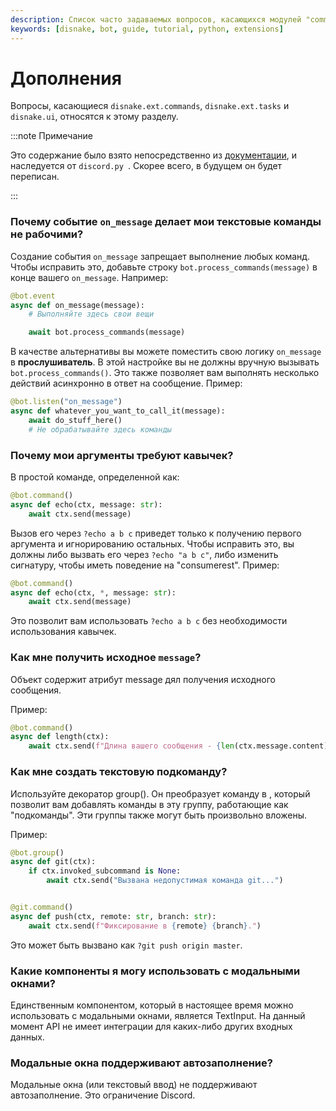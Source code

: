 ```yaml
---
description: Список часто задаваемых вопросов, касающихся модулей "commands", "tasks" и "ui".
keywords: [disnake, bot, guide, tutorial, python, extensions]
---
```


# Дополнения

Вопросы, касающиеся `disnake.ext.commands`, `disnake.ext.tasks` и `disnake.ui`, относятся к этому разделу.

:::note Примечание

Это содержание было взято непосредственно из [документации](https://docs.disnake.dev/en/latest/faq.html), и наследуется
от `discord.py `. Скорее всего, в будущем он будет переписан.

:::

### Почему событие `on_message` делает мои текстовые команды не рабочими?

Создание события `on_message` запрещает выполнение любых команд. Чтобы исправить это, добавьте строку
`bot.process_commands(message)` в конце вашего `on_message`. Например:

```python {5}
@bot.event
async def on_message(message):
    # Выполняйте здесь свои вещи

    await bot.process_commands(message)
```

В качестве альтернативы вы можете поместить свою логику `on_message` в **прослушиватель**. В этой настройке вы не
должны вручную вызывать `bot.process_commands()`. Это также позволяет вам выполнять несколько действий асинхронно в
ответ на сообщение. Пример:

```python {1}
@bot.listen("on_message")
async def whatever_you_want_to_call_it(message):
    await do_stuff_here()
    # Не обрабатывайте здесь команды
```

### Почему мои аргументы требуют кавычек?

В простой команде, определенной как:

```python
@bot.command()
async def echo(ctx, message: str):
    await ctx.send(message)
```

Вызов его через `?echo a b c` приведет только к получению первого аргумента и игнорированию остальных. Чтобы исправить
это, вы должны либо вызвать его через `?echo "a b c"`, либо изменить сигнатуру, чтобы иметь поведение на "consumerest".
Пример:

```python {2}
@bot.command()
async def echo(ctx, *, message: str):
    await ctx.send(message)
```

Это позволит вам использовать `?echo a b c` без необходимости использования кавычек.

### Как мне получить исходное `message`?

Объект <DocsLink ext="commands" reference="disnake.ext.commands.Context" /> содержит
атрибут <DocsLink ext="commands" reference="disnake.ext.commands.Context.message">message</DocsLink> дял получения
исходного сообщения.

Пример:

```python
@bot.command()
async def length(ctx):
    await ctx.send(f"Длина вашего сообщения - {len(ctx.message.content)} символов.")
```

### Как мне создать текстовую подкоманду?

Используйте декоратор <DocsLink ext="commands" reference="disnake.ext.commands.group">group()</DocsLink>. Он
преобразует команду в <DocsLink ext="commands" reference="disnake.ext.commands.Group" />, который позволит вам
добавлять команды в эту группу, работающие как "подкоманды". Эти группы также могут быть произвольно вложены.

Пример:

```python {1,7}
@bot.group()
async def git(ctx):
    if ctx.invoked_subcommand is None:
        await ctx.send("Вызвана недопустимая команда git...")


@git.command()
async def push(ctx, remote: str, branch: str):
    await ctx.send(f"Фиксирование в {remote} {branch}.")
```

Это может быть вызвано как `?git push origin master`.

### Какие компоненты я могу использовать с модальными окнами?

Единственным компонентом, который в настоящее время можно использовать с модальными окнами,
является <DocsLink reference="disnake.ui.TextInput">TextInput</DocsLink>. На данный момент API не имеет интеграции
для каких-либо других входных данных.

### Модальные окна поддерживают автозаполнение?

Модальные окна (или текстовый ввод) не поддерживают автозаполнение. Это ограничение Discord.
